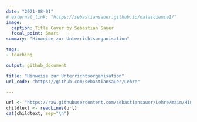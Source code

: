 ```yaml
---
date: "2021-08-01"
# external_link: "https://sebastiansauer.github.io/datascience1/"
image:
  caption: Title Cover by Sebastian Sauer
  focal_point: Smart
summary: "Hinweise zur Unterrichtsorganisation"

tags:
- teaching

output: github_document

title: "Hinweise zur Unterrichtsorganisation" 
url_code: "https://github.com/sebastiansauer/Lehre"

---
```








```r
url <- "https://raw.githubusercontent.com/sebastiansauer/Lehre/main/Hinweise/Hinweise-Unterricht.Rmd"
childtext <- readLines(url)
cat(childtext, sep="\n")
```





